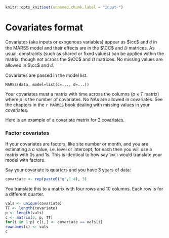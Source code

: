 ```r
knitr::opts_knit$set(unnamed.chunk.label = "input-")
```

# Covariates format {#chap-covariates}

Covariates (aka inputs or exogenous variables) appear as $\cc$ and $\dd$ in the MARSS model and their effects are in the $\CC$ and $\DD$ matrices. As usual, constraints (such as shared or fixed values) can be applied within the matrix, though not across the $\CC$ and $\DD$ matrices. No missing values are allowed in $\cc$ and $\dd$.

\begin{equation}
\begin{gathered}
\xx_t = \BB_t\xx_{t-1} + \uu_t + \CC_t\cc_t + \GG_t\ww_t, \text{ } \ww_t \sim \MVN(0,\QQ_t) \\
\yy_t = \ZZ_t\xx_t + \aa_t + \DD_t\dd_t + \HH_t\vv_t, \text{ } \vv_t \sim \MVN(0,\RR_t) \\
\xx_1 \sim \MVN(\pipi,\LAM) \text{ or } \xx_0 \sim \MVN(\pipi,\LAM)
\end{gathered}
(\#eq:marss-cov)
\end{equation}

Covariates are passed in the model list.
```
MARSS(data, model=list(c=..., d=...))
```
Your covariates must a matrix with time across the columns ($p \times T$ matrix) where $p$ is the number of covariates. No NAs are allowed in covariates. See the chapters in the `r MARMES` book dealing with missing values in your covariates.

Here is an example of a covariate matrix for 2 covariates.
\begin{equation*}
\yy = \left[ \begin{array}{ccccccc}
    1 & 2 & 5 & 7 & 3.2 & 8\\
    2 & 5 & 3 & 8 & 5.1 & 10.2\end{array} \right]
\end{equation*}


### Factor covariates {-}

If your covariates are factors, like site number or month, and you are estimating a $a$ value, i.e. level or intercept, for each then you will use a matrix with 0s and 1s. This is identical to how say `lm()` would translate your model with factors.

Say your covariate is quarters and you have 3 years of data:
```r
covariate <- rep(paste0("q",1:4), 3)
```
You translate this to a matrix with four rows and 10 columns. Each row is for a different quarter.
```r
vals <- unique(covariate)
TT <- length(covariate)
p <- length(vals)
c <- matrix(0, p, TT)
for(i in 1:p) c[i,] <- covariate == vals[i]
rownames(c) <- vals
c
```

